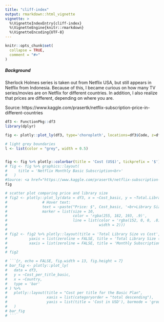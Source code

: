 ```yaml
---
title: "cliff-index"
output: rmarkdown::html_vignette
vignette: >
  %\VignetteIndexEntry{cliff-index}
  %\VignetteEngine{knitr::rmarkdown}
  %\VignetteEncoding{UTF-8}
---
```


```r
knitr::opts_chunk$set(
  collapse = TRUE,
  comment = "#>"
)
```


##### Background
Sherlock Holmes series is taken out from Netflix USA, but still appears in Netflix from Indonesia. Because of this, I became curious on how many TV series/movies are on Netflix for different countries. In addition, I also realize that prices are different, depending on where you are. 

Source: https://www.kaggle.com/prasertk/netflix-subscription-price-in-different-countries 

```r
df3 <- FunctionPkg::df3
library(dplyr)
```



```r
fig <- plotly::plot_ly(df3, type='choropleth', locations=df3$Code, z=df3$Cost_basic, text=df3$Country, colorscale="Blues")

# light grey boundaries
l <- list(color = "grey", width = 0.5)


fig <- fig %>% plotly::colorbar(title = 'Cost (US$)', tickprefix = '$')
# fig <- fig %>% graphics::layout(
#     title = 'Netflix Monthly Basic Subscription<br>'
#   )
#Source: <a href="https://www.kaggle.com/prasertk/netflix-subscription-price-in# -different-countries">Kaggle</a>'
fig
```




```r
# scatter plot comparing price and library size
# fig2 <- plotly::plot_ly(data = df3, x = ~Cost_basic, y = ~Total.Library.Size,
#                # Hover text:
#                text = ~paste("Price: $", Cost_basic, '<br>Library Size:', Total.Library.Size, "<br>Country:", Country),
#                marker = list(size = 10,
#                              color = 'rgba(255, 182, 193, .9)',
#                              line = list(color = 'rgba(152, 0, 0, .8)',
#                                          width = 2)))
# 
# fig2 <- fig2 %>% plotly::layout(title = 'Total Library Size vs Cost',
#          yaxis = list(zeroline = FALSE, title = 'Total Library Size (Movie + TV Show)'),
#          xaxis = list(zeroline = FALSE, title = 'Monthly Subscription Cost $'))
# 
# fig2
```

```r
# ```{r, echo = FALSE, fig.width = 13, fig.height = 7}
# bar_fig <- plotly::plot_ly(
#   data = df3,
#   y = ~Cost_per_title_basic,
#   x = ~Country,
#   type = 'bar'
# ) %>% 
#   plotly::layout(title = "Cost per title for the Basic Plan",
#                  xaxis = list(categoryorder = "total descending"),
#                  yaxis = list(title = 'Cost in USD'), barmode = 'group'
#   )
# bar_fig
# ```
```
